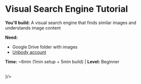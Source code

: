 
# Visual Search Engine Tutorial

**You'll build:** A visual search engine that finds similar images and understands image content

**Need:**
- Google Drive folder with images
- [Unbody account](https://app.unbody.io)

**Time:** ~6min (1min setup + 5min build) | **Level:** Beginner

<br/>
<PageThumbnail title="Let's start" href="/first-projects/visual-search/1-setup" icon={<ScanSearch />}/>